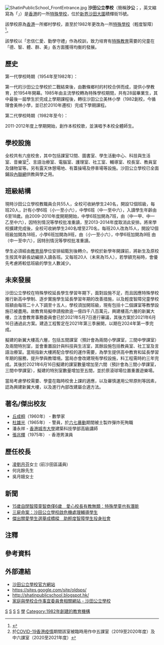 {{refimprove|time=2018-04-10T12:56:57+00:00}}
{{NOT|大圍公立學校}}
{{Infobox School
| name           = 沙田公立學校
| other_name     = {{lang|en|Shatin Public School}}
| image          = 
| logo           = 
| motto          = 忠信仁愛、勤學守禮
| established    = 1982年
| type           = 輕度智障[[特殊學校|特殊學校]]
| language       = 中文
| religion       = 
| affiliation    = 沙田公立學校協會有限公司
| district       = [[沙田區|沙田區]]
| grades         = 小學部：小一至小六<br/>中學部：中一至中六<br/>以上所有班級共十二班，每班各一個
| founder        = 
| superintendent  = [[吳錦權|吳錦權]]先生
| principal      = [[吳月娥|吳月娥]]女士
| vice_principal = 
| dean           = 
| college        = 
| house          = 
| su             = 
| sc             = 
| cs             = 
| cc             = 
| faculty        = 
| staff          = 
| students       = 273
| area           = 約10,000平方米
| athletics      = 
| conference     = 
| tree           = 
| colors         = 
| mascot         = 
| magazine       = 耕耘集
| address        = [[新界|新界]][[沙田_(香港)|沙田]][[大圍|大圍]]積輝街15號
| website        = [http://www.shatinpublicschool.edu.hk/ 沙田公立學校]
|telephone=}}
[[File:ShatinPublicSchool_FrontEntrance.jpg|thumb]]
'''沙田公立學校'''（簡稱'''沙公'''；{{lang-en|Shatin Public School}}，英文縮寫為「{{lang|en|SPS}}」）是[[香港|香港]]的一所[[特殊學校|特殊學校]]，位於[[新界|新界]][[沙田_(香港)|沙田]][[大圍|大圍]]積輝街15號。

該學校原為[[香港|香港]]一所鄉村學校，直至於1982年更改為一所[[特殊學校|特殊學校]]（輕度智障）<ref>{{cite news |title=新聞故事——大學生入特殊校助人 動感體育課玩得開心 |url=http://news.stheadline.com/dailynews/headline_news_detail_columnist.asp?id=278455&section_name=wtt&kw=8 |language=中文 |publisher=頭條新聞 |date=2014年3月18日 |accessdate=2015年1月5日 |archive-date=2014年10月8日 |archive-url=https://web.archive.org/web/20141008063422/http://news.stheadline.com/dailynews/headline_news_detail_columnist.asp?id=278455&section_name=wtt&kw=8 |dead-url=no }}</ref>。

該學校以「忠信仁愛、勤學守禮」作為校訓，致力培育有[[特殊教育|特殊教育]]需要的兒童在「德、智、體、群、美」各方面獲得均衡的發展。

==歷史==

;第一代學校時期（1954年至1982年）：
第一代的沙田公立學校於二戰結束後，由數條鄉村的村校合併而成，提供小學教育，於1954年開幕。1985年由主流學校轉為特殊學校期間，共有28屆畢業生，其中最後一屆學生於完成上學期課程後，轉往沙田公立美林小學（1982創校，今循理會美林小學，並已於2010年遷校）完成下學期課程。

;第二代學校時期（1982年至今）：
2011-2012年度上學期開始，創作本校校歌，並演唱予本校全體師生。

==學校設施==
全校共有六座校舍，其中包括課室12間、圖書室、學生活動中心、科技與生活室、音樂室<ref>於[[2019冠狀病毒病香港疫情|COVID-19香港疫情]]期間該室被臨時用作中五課室（2019至2020年度）及中六課室（2020至2021年度）</ref>、言語治療室、電腦室、護理室、社工室、輔導室、校長室、教員室及儲物室等。另有露天休憩場地、有蓋操場及停車場等設施。沙田公立學校已全面鋪設[[內聯網|內聯網]]供教與學之用。

==班級結構==
現時沙田公立學校教職員合共55人，全校可收納學生240名，開設12個班級，每班20人{{noteTag|惟部份班級都超過20人}}，計有小學6班（小一至小六），中學6班（中一至中六），入讀學生年齡由6至18歲。由2009-2010年度開期開始，中學6班加開為7班，由（中一甲、中一乙至中六），因特別情況等學校批准重讀，至2013-2014年度取消此安排。將來學校擴建完成後，全校可收納學生240名增至270名，每班20人改為15人，開設12個班級加開為18班，小學6班加開為9班，由（小一至小六）{{noteTag|有三班會被一分為二}}，中學6班加開為9班 由（中一至中六）{{noteTag|有三班會被一分為二}}，因特別情況等學校批准重讀。

學生必須經由[[教育局（香港）|教育局]]學位安排組甄別後轉介。學校於新學年開課前，將新生及原校生按其年齡長幼編排入讀各班。又每班20人（未來為15人），若學額充裕時，會優先考慮將較低班級的學生人數減少。

==未來發展==
沙田公立學校在特殊學校延長學生學習年期下，面對設施不足，而且因應特殊學校推行新高中學制、逐步實施學生延長學習年期的改善措施，以及輕度智障兒童學校班額由每班二十人下調至十五人，學校須加開班級，現有包括十二個課室等教學設施已被盡用。故教育局擬申請撥款逾一億四千八百萬元，興建樓高六層的新翼大樓，立法會教育事務委員會已於2021年5月7日進行審議，其後方案於2021年6月16日通過此方案。建造工程暫定在2021年第三季展開，以期在2024年第一季完成。

擬建的新翼大樓高六層，包括五間課室（預計會為兩間小學課室，三間中學課室{{noteTag|沙田公立學校之周年報告的班級為「小學有八班，中學有九班」。但學校課室12間，未能實現此計劃。}}）及兩間特別室，並會重置設計與科技與生活室，其餘設施包括教員室、社工室及言語治療室。當局指新大樓將配合學校的運作需要，為學生提供高中教育和延長學習年期的服務，提升學與教環境。當局亦會改建現有學校設施，料工程需時約三年完成。其後於2021年6月16日擬建的課室數量增加至六間（預計會為三間小學課室，三間中學課室），擬建的特別室數量增加至五間，並於原滾球場位置重置遊樂場。

當局考慮學校需要、學童在臨時校舍上課的適應，以及審慎運用公帑原則等因素，認為興建新翼大樓，以及進行內部改建屬合適方法。

==著名/傑出校友==
*[[丘成桐|丘成桐]]（1960年） - 數學家
*[[杜雄光|杜雄光]]（1965年） - 警員，於[[六七暴動|六七暴動]]期間被土製炸彈炸死殉職
*潘永祥 - [[香港城市大學|香港城市大學]]建築科技學部高級講師
*[[張兆輝|張兆輝]]（1975年） - 香港男演員{{noteTag|資料出自[[香港電台第二台|香港電台第二台]]廣播節目《[[守下留情|守下留情]]》於2014年9月8日播出的訪問「近代豪俠系列十二 : 嘉賓 張兆輝 - 自細習慣DIY 輝哥的確係好乖」。}}

==歷任校長==
*[[凌劉月芬|凌劉月芬]]女士 (前沙田區議員)
*何兆餘先生
*吳月娥女士

== 新聞 ==

* [https://topick.hket.com/article/2269133/15%E6%AD%B2%E8%87%AA%E9%96%89%E6%99%BA%E9%9A%9C%E7%AB%A5%E6%99%BA%E5%95%86%E5%83%856%E6%AD%B2%E3%80%80%E6%84%9B%E5%BF%83%E6%A0%A1%E9%95%B7%E6%9C%89%E6%95%99%E7%84%A1%E9%A1%9E%EF%B8%B0%E7%89%B9%E6%AE%8A%E5%AD%B8%E7%AB%A5%E4%B9%9F%E6%9C%89%E6%BD%9B%E8%83%BD 15歲自閉智障童智商僅6歲　愛心校長有教無類︰特殊學童也有潛能]
*[https://hk.on.cc/hk/bkn/cnt/news/20150907/bkn-20150907104231343-0907_00822_001.html 三屍命案：沙田公立學校啟危機處理輔導學生]
* [https://www.hk01.com/%E7%A4%BE%E6%9C%83%E6%96%B0%E8%81%9E/488601/%E5%82%91%E5%87%BA%E9%97%9C%E6%84%9B%E5%AD%B8%E7%94%9F%E9%81%B8%E8%88%89%E6%88%90%E6%A9%8B%E6%A8%91-%E5%8A%A9%E8%BC%95%E5%BA%A6%E6%99%BA%E9%9A%9C%E5%AD%B8%E7%94%9F%E6%8A%95%E8%BA%AB%E7%A4%BE%E6%9C%83 傑出關愛學生選舉成橋樑　助輕度智障學生投身社會] {{Wayback|url=https://www.hk01.com/%E7%A4%BE%E6%9C%83%E6%96%B0%E8%81%9E/488601/%E5%82%91%E5%87%BA%E9%97%9C%E6%84%9B%E5%AD%B8%E7%94%9F%E9%81%B8%E8%88%89%E6%88%90%E6%A9%8B%E6%A8%91-%E5%8A%A9%E8%BC%95%E5%BA%A6%E6%99%BA%E9%9A%9C%E5%AD%B8%E7%94%9F%E6%8A%95%E8%BA%AB%E7%A4%BE%E6%9C%83 |date=20200922081630 }}

==注釋==
{{noteFoot}}

==參考資料==
{{reflist}}

==外部連結==
*[http://www.shatinpublicschool.edu.hk/ 沙田公立學校官方網站] {{Wayback|url=http://www.shatinpublicschool.edu.hk/ |date=20100503111355 }}
*https://sites.google.com/site/oldsps/ {{Wayback|url=https://sites.google.com/site/oldsps/ |date=20160123095111 }}
*http://shatinpublicschool.blogspot.hk/ {{Wayback|url=http://shatinpublicschool.blogspot.hk/ |date=20160118145720 }}
*[http://www.chsc.hk/spsp/school.php?section_id=1&sch_id=2865 家庭與學校合作事宜委員會相關網站 - 沙田公立學校] {{Wayback|url=http://www.chsc.hk/spsp/school.php?section_id=1&sch_id=2865 |date=20180316085758 }}

{{香港特殊學校列表}}

[[Category:香港特殊學校|S]]
[[Category:香港一條龍學校|S]]
[[Category:沙田區中學|S]]
[[Category:沙田區小學|S]]
[[Category:大圍|學]]
[[Category:1982年創建的教育機構|Category:1982年創建的教育機構]]